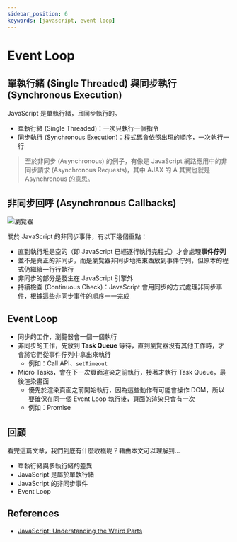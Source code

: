 ```yaml
---
sidebar_position: 6
keywords: [javascript, event loop]
---
```


# Event Loop

## 單執行緒 (Single Threaded) 與同步執行 (Synchronous Execution)

JavaScript 是單執行緒，且同步執行的。

- 單執行緒 (Single Threaded)：一次只執行一個指令
- 同步執行 (Synchronous Execution)：程式碼會依照出現的順序，一次執行一行

> 至於非同步 (Asynchronous) 的例子，有像是 JavaScript 網路應用中的非同步請求 (Asynchronous Requests)，其中 AJAX 的 A 其實也就是 Asynchronous 的意思。

## 非同步回呼 (Asynchronous Callbacks)

![瀏覽器](https://i.imgur.com/YGE52Jd.png)

關於 JavaScript 的非同步事件，有以下幾個重點：

- 直到執行堆是空的（即 JavaScript 已經逐行執行完程式）才會處理**事件佇列**
- 並不是真正的非同步，而是瀏覽器非同步地把東西放到事件佇列，但原本的程式仍繼續一行行執行
- 非同步的部分是發生在 JavaScript 引擎外
- 持續檢查 (Continuous Check)：JavaScript 會用同步的方式處理非同步事件，根據這些非同步事件的順序一一完成

## Event Loop

- 同步的工作，瀏覽器會一個一個執行
- 非同步的工作，先放到 **Task Queue** 等待，直到瀏覽器沒有其他工作時，才會將它們從事件佇列中拿出來執行
  - 例如：Call API、`setTimeout`
- Micro Tasks，會在下一次頁面渲染之前執行，接著才執行 Task Queue，最後渲染畫面
  - 優先於渲染頁面之前開始執行，因為這些動作有可能會操作 DOM，所以要確保在同一個 Event Loop 執行後，頁面的渲染只會有一次
  - 例如：Promise

## 回顧

看完這篇文章，我們到底有什麼收穫呢？藉由本文可以理解到…

- 單執行緒與多執行緒的差異
- JavaScript 是屬於單執行緒
- JavaScript 的非同步事件
- Event Loop

## References

- [JavaScript: Understanding the Weird Parts](https://www.udemy.com/course/understand-javascript/)
